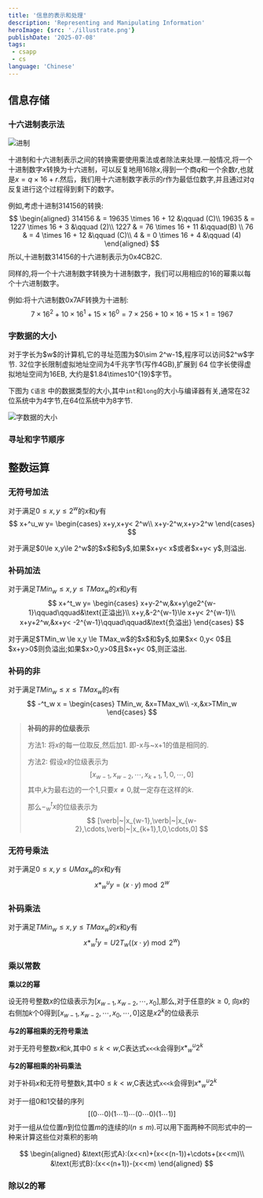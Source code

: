 ```yaml
---
title: '信息的表示和处理'
description: 'Representing and Manipulating Information'
heroImage: {src: './illustrate.png'}
publishDate: '2025-07-08'
tags: 
 - csapp
 - cs
language: 'Chinese'
---
```



## 信息存储


### 十六进制表示法
![进制](./hexadecimal.png "16进制与2进制和10进制的关系")

十进制和十六进制表示之间的转换需要使用乘法或者除法来处理.一般情况,将一个十进制数字$x$转换为十六进制，可以反复地用$16$除$x$,得到一个商$q$和一个余数$r$,也就是$x=q\times16+r$.然后，我们用十六进制数字表示的$r$作为最低位数字,并且通过对$q$反复进行这个过程得到剩下的数字。

例如,考虑十进制$314156$的转换:
$$
\begin{aligned}
314156 & = 19635 \times 16 + 12 &\qquad (C)\\
19635 & = 1227 \times 16 + 3 &\qquad (2)\\
1227 & = 76 \times 16 + 11 &\qquad(B) \\
76 & = 4 \times 16 + 12 &\qquad (C)\\
4 & = 0 \times 16 + 4 &\qquad (4)
\end{aligned}   
$$
所以,十进制数$314156$的十六进制表示为$\mathrm{0x4CB2C}$.

同样的,将一个十六进制数字转换为十进制数字，我们可以用相应的$16$的幂乘以每个十六进制数字。

例如:将十六进制数$\mathrm{0x7AF}$转换为十进制:
$$
7\times 16^2 + 10 \times 16^1 + 15 \times 16^0 = 7 \times 256 + 10 \times 16 + 15 \times 1 = 1967
$$

### 字数据的大小
<Aside type = 'tip' title='寻址范围'>
对于字长为$w$的计算机,它的寻址范围为$0\sim 2^w-1$,程序可以访问$2^w$字节.
32位字长限制虚拟地址空间为4千兆字节(写作4GB),扩展到 64 位字长使得虚拟地址空间为16EB, 大约是$1.84\times10^{19}$字节。
</Aside>

下图为 `C语言` 中的数据类型的大小,其中` int `和` long `的大小与编译器有关,通常在32位系统中为4字节,在64位系统中为8字节.

![字数据的大小](./data_size.png "字数据的大小")

### 寻址和字节顺序

## 整数运算

### 无符号加法

对于满足$0\le x,y\le 2^w$的$x$和$y$有
$$
x+^u_w y=
\begin{cases}
x+y,x+y< 2^w\\
x+y-2^w,x+y>2^w
\end{cases}
$$

<Aside title='检测无符号加法的溢出'>
对于满足$0\le x,y\le 2^w$的$x$和$y$,如果$x+y< x$或者$x+y< y$,则溢出.
</Aside>

### 补码加法
对于满足$TMin_w \le x,y \le TMax_w$的$x$和$y$有
$$
x+^t_w y=
\begin{cases}
x+y-2^w,&x+y\ge2^{w-1}\qquad\qquad&\text{正溢出}\\
x+y,&-2^{w-1}\le x+y< 2^{w-1}\\
x+y+2^w,&x+y< -2^{w-1}\qquad\qquad&\text{负溢出}
\end{cases}
$$

<Aside title='检测补码加法的溢出'>
对于满足$TMin_w \le x,y \le TMax_w$的$x$和$y$,如果$x< 0,y< 0$且$x+y>0$则负溢出;如果$x>0,y>0$且$x+y< 0$,则正溢出.
</Aside>

### 补码的非

对于满足$TMin_w \le x\le TMax_w$的$x$有
$$
-^t_w x =
\begin{cases}
TMin_w, &x=TMax_w\\
-x,&x>TMin_w
\end{cases}
$$

> **补码的非的位级表示**
>
> 方法1: 将$x$的每一位取反,然后加1.
> 即-x与~x+1的值是相同的.
>
> 方法2: 假设$x$的位级表示为
> $$
> [x_{w-1},x_{w-2},\cdots,x_{k+1},1,0,\cdots,0]
> $$
> 其中,$k$为最右边的一个$1$,只要$x\ne0$,就一定存在这样的$k$.
>
> 那么$-^t_w x$的位级表示为
> $$
> [\verb|~|x_{w-1},\verb|~|x_{w-2},\cdots,\verb|~|x_{k+1},1,0,\cdots,0]
> $$

### 无符号乘法
对于满足$0\le x,y\le UMax_w$的$x$和$y$有
$$
x *^u_w y=(x\cdot y)\bmod 2^w
$$

### 补码乘法
对于满足$TMin_w \le x,y \le TMax_w$的$x$和$y$有
$$
x*^t_w y=U2T_w((x\cdot y)\bmod 2^w)
$$

### 乘以常数
**乘以$2$的幂**

设无符号整数$x$的位级表示为$[x_{w-1},x_{w-2},\cdots,x_0]$,那么,对于任意的$k\ge0$,
向$x$的右侧加$k$个$0$得到$[x_{w-1},x_{w-2},\cdots,x_0,\cdots,0]$这是$x2^k$的位级表示

**与$2$的幂相乘的无符号乘法**

对于无符号整数$x$和$k$,其中$0\le k< w$,C表达式`x<<k`会得到$x*^u_w2^k$

**与$2$的幂相乘的补码乘法**

对于补码$x$和无符号整数$k$,其中$0\le k< w$,C表达式`x<<k`会得到$x*^u_w2^k$

对于一组$0$和$1$交替的序列
$$
[(0\cdots 0)(1\cdots 1)\cdots(0\cdots 0)(1\cdots 1)]
$$
对于一组从位位置$n$到位位置$m$的连续的$l$($n\le m$).可以用下面两种不同形式中的一种来计算这些位对乘积的影响

$$
\begin{aligned}
&\text{形式A}:(x<<n)+(x<<(n-1))+\cdots+(x<<m)\\
&\text{形式B}:(x<<(n+1))-(x<<m)
\end{aligned}
$$

### 除以2的幂
